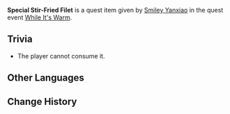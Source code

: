 {{Item Infobox
|id           = 100662
|image        = Item Stir-Fried Filet.png
|type         = Quest Items
|description  = '''While It's Warm:''' Chicken Stir-Fry prepared for [[Ling'guan]]. If it was fated to be left to cool, why stir-fry it in the first place?
|source1      = Given during [[While It's Warm]] (Day 6)
}}
'''Special Stir-Fried Filet''' is a quest item given by [[Smiley Yanxiao]] in the quest event [[While It's Warm]].

==Trivia==
* The player cannot consume it.

==Other Languages==
{{Other Languages
|default_hidden = 1
|en      = Special Stir-Fried Filet
|zhs     = 特制的爆炒肉片
|zhs_rm  = Tèzhì de Bàochǎo Ròupiàn
|zht     = 特製的爆炒肉片
|zht_rm  = Tèzhì de Bàochǎo Ròupiàn
|ja      = 特製豚肉の油炒め
|ja_rm   = Tokusei Butaniku no Abura-itame{{Assumed}}
|ko      = 특제 고기볶음
|ko_rm   = Teukje Gogi-bokkeum
|es      = Carne frita especial
|fr      = Viande sautée spéciale
|ru      = Особое жаренное в воке мясо
|th      = Stir-Fried Filet สูตรพิเศษ
|th_rm   = Stir-Fried Filet Sut Phiset
|vi      = Thịt Xào Ớt Tuyệt Vân Đặc Biệt
|de      = Besonderes scharfes Geschnetzeltes
|id      = Stir-Fried Filet Spesial
|pt      = Carne Frita Especial
|tr      = Özel Et Tava
|it      = Filetto saltato speciale
}}

==Change History==
{{Change History|1.1}}